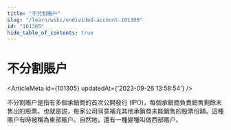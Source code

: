 ```yaml
---
title: "不分割賬户"
slug: "/learn/wiki/undivided-account-101305"
id: "101305"
hide_table_of_contents: true
---
```



# 不分割賬户

<ArticleMeta id={101305} updatedAt={'2023-09-26 13:58:54'} />
<div className='border-solid border-b border-t-0 my-4 border-[var(--ifm-color-gray-300)]' />

不分割賬户是指有多個承銷商的首次公開發行 (IPO)，每個承銷商負責銷售剩餘未售出的股票。也就是説，每家公司同意補充其他承銷商未能銷售的股票份額。這種賬户有時被稱為東部賬户。自然地，還有一種變種叫做西部賬户。

